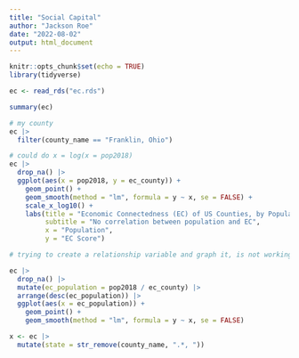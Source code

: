 ```yaml
---
title: "Social Capital"
author: "Jackson Roe"
date: "2022-08-02"
output: html_document
---
```


```r
knitr::opts_chunk$set(echo = TRUE)
library(tidyverse)
```



```r
ec <- read_rds("ec.rds")
```

```r
summary(ec)
```

```r
# my county
ec |> 
  filter(county_name == "Franklin, Ohio")
```


```r
# could do x = log(x = pop2018)
ec |> 
  drop_na() |> 
  ggplot(aes(x = pop2018, y = ec_county)) +
    geom_point() +
    geom_smooth(method = "lm", formula = y ~ x, se = FALSE) +
    scale_x_log10() + 
    labs(title = "Economic Connectedness (EC) of US Counties, by Population", 
         subtitle = "No correlation between population and EC", 
         x = "Population", 
         y = "EC Score")
```

```r
# trying to create a relationship variable and graph it, is not working as of now.

ec |> 
  drop_na() |> 
  mutate(ec_population = pop2018 / ec_county) |> 
  arrange(desc(ec_population)) |> 
  ggplot(aes(x = ec_population)) +
    geom_point() + 
    geom_smooth(method = "lm", formula = y ~ x, se = FALSE)
```


```r
x <- ec |> 
  mutate(state = str_remove(county_name, ".*, "))

```



